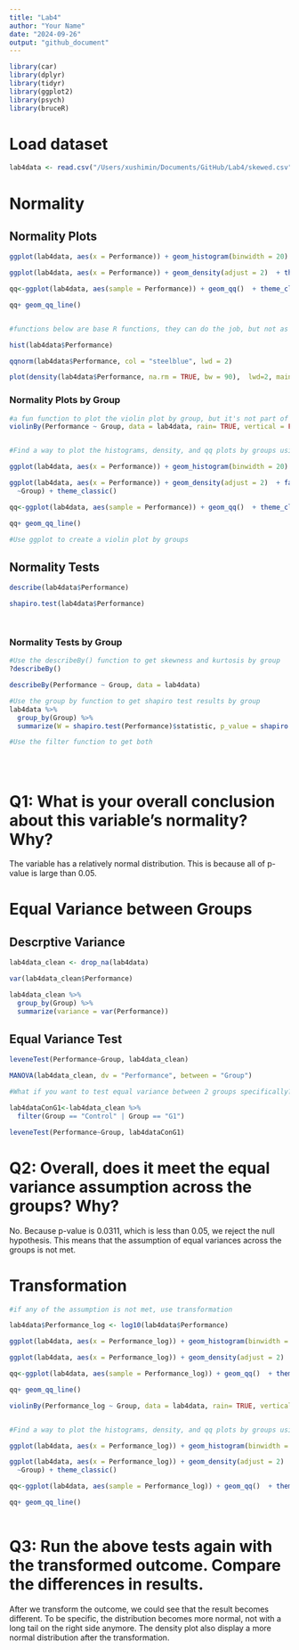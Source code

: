```yaml
---
title: "Lab4"
author: "Your Name"
date: "2024-09-26"
output: "github_document"
---
```


```r
library(car)
library(dplyr)
library(tidyr)
library(ggplot2)
library(psych)
library(bruceR)


```

# Load dataset
```r

lab4data <- read.csv("/Users/xushimin/Documents/GitHub/Lab4/skewed.csv")

```


# Normality
## Normality Plots
```r


ggplot(lab4data, aes(x = Performance)) + geom_histogram(binwidth = 20) + theme_classic()

ggplot(lab4data, aes(x = Performance)) + geom_density(adjust = 2)  + theme_classic()

qq<-ggplot(lab4data, aes(sample = Performance)) + geom_qq()  + theme_classic()

qq+ geom_qq_line()


#functions below are base R functions, they can do the job, but not as customizable as ggplot

hist(lab4data$Performance)

qqnorm(lab4data$Performance, col = "steelblue", lwd = 2)

plot(density(lab4data$Performance, na.rm = TRUE, bw = 90),  lwd=2, main = "")

```

### Normality Plots by Group
```r

#a fun function to plot the violin plot by group, but it's not part of ggplot
violinBy(Performance ~ Group, data = lab4data, rain= TRUE, vertical = FALSE)


#Find a way to plot the histograms, density, and qq plots by groups using ggplot

ggplot(lab4data, aes(x = Performance)) + geom_histogram(binwidth = 20) + facet_wrap(~Group) + theme_classic()

ggplot(lab4data, aes(x = Performance)) + geom_density(adjust = 2)  + facet_wrap(
  ~Group) + theme_classic()

qq<-ggplot(lab4data, aes(sample = Performance)) + geom_qq()  + theme_classic()

qq+ geom_qq_line()

#Use ggplot to create a violin plot by groups


```


## Normality Tests
```r

describe(lab4data$Performance)

shapiro.test(lab4data$Performance)




```

### Normality Tests by Group
```r

#Use the describeBy() function to get skewness and kurtosis by group
?describeBy()

describeBy(Performance ~ Group, data = lab4data)

#Use the group by function to get shapiro test results by group
lab4data %>%
  group_by(Group) %>%
  summarize(W = shapiro.test(Performance)$statistic, p_value = shapiro.test(Performance)$p.value)

#Use the filter function to get both





```
# Q1: What is your overall conclusion about this variable's normality? Why?

The variable has a relatively normal distribution. This is because all of p-value is large than 0.05.

# Equal Variance between Groups
## Descrptive Variance
```r

lab4data_clean <- drop_na(lab4data)

var(lab4data_clean$Performance)

lab4data_clean %>%
  group_by(Group) %>%
  summarize(variance = var(Performance))


```

## Equal Variance Test
```r


leveneTest(Performance~Group, lab4data_clean)

MANOVA(lab4data_clean, dv = "Performance", between = "Group")

#What if you want to test equal variance between 2 groups specifically? 

lab4dataConG1<-lab4data_clean %>%
  filter(Group == "Control" | Group == "G1")

leveneTest(Performance~Group, lab4dataConG1)


```

# Q2: Overall, does it meet the equal variance assumption across the groups? Why?

No. Because p-value is 0.0311, which is less than 0.05, we reject the null hypothesis. This means that the assumption of equal variances across the groups is not met. 

# Transformation
```r

#if any of the assumption is not met, use transformation 

lab4data$Performance_log <- log10(lab4data$Performance)

ggplot(lab4data, aes(x = Performance_log)) + geom_histogram(binwidth = 0.25) + theme_classic()

ggplot(lab4data, aes(x = Performance_log)) + geom_density(adjust = 2)  + theme_classic()

qq<-ggplot(lab4data, aes(sample = Performance_log)) + geom_qq()  + theme_classic()

qq+ geom_qq_line()

violinBy(Performance_log ~ Group, data = lab4data, rain= TRUE, vertical = FALSE)


#Find a way to plot the histograms, density, and qq plots by groups using ggplot

ggplot(lab4data, aes(x = Performance_log)) + geom_histogram(binwidth = 0.25) + facet_wrap(~Group) + theme_classic()

ggplot(lab4data, aes(x = Performance_log)) + geom_density(adjust = 2)  + facet_wrap(
  ~Group) + theme_classic()

qq<-ggplot(lab4data, aes(sample = Performance_log)) + geom_qq()  + theme_classic()

qq+ geom_qq_line()
 
```

# Q3: Run the above tests again with the transformed outcome. Compare the differences in results. 


After we transform the outcome, we could see that the result becomes different. To be specific, the distribution becomes more normal, not with a long tail on the right side anymore. The density plot also display a more normal distribution after the transformation. 
